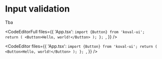 
# Input validation

Tba

<CodeEditorFull
    files={{
        'App.tsx': `import {Button} from 'koval-ui';
  return (
    <Button>Hello, world!</Button>
  );
};
`,
    }}
/>

<CodeEditor
    files={{
        'App.tsx': `import {Button} from 'koval-ui';
  return (
    <Button>Hello, world!</Button>
  );
};
`,
    }}
/>

